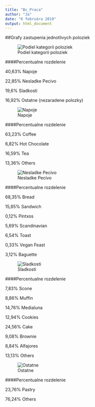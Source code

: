 ---
title: "Bc_Praca"
author: "Ja"
date: "6 februára 2019"
output: html_document
---

##Grafy zastupenia jednotlivych poloziek

![Podiel kategorii poloziek](Rplot04.png)


####Percentualne rozdelenie

40,63% Napoje

22,85% Nesladke Pecivo

19,6% Sladkosti

16,92% Ostatne (nezaradene polozky)


![Napoje](Rplot02.png)

####Percentualne rozdelenie

63,23% Coffee 

6,82% Hot Chocolate

16,59% Tea

13,36% Others


![Nesladke Pecivo](Rplot01.png)

####Percentualne rozdelenie

68,35% Bread

15,85% Sandwich

0,12% Pintxos

5,69% Scandinavian

6,54% Toast

0,33% Vegan Feast

3,12% Baguette


![Sladkosti](Rplot.png)


####Percentualne rozdelenie

7,83% Scone

8,86% Muffin

14,76% Medialuna

12,94% Cookies

24,56% Cake

9,08% Brownie

8,84% Alfajores

13,13% Others



![Ostatne](Rplot03.png)


####Percentualne rozdelenie

23,76% Pastry

76,24% Others